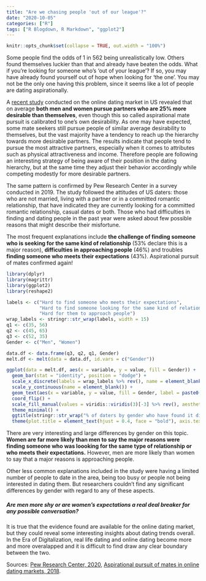 ```yaml
---
title: "Are we chasing people 'out of our league'?"
date: "2020-10-05"
categories: ["R"]
tags: ["R Blogdown, R Markdown", "ggplot2"]
---
```


```r
knitr::opts_chunk$set(collapse = TRUE, out.width = "100%")
```

Some people find the odds of 1 in 562 being unrealistically low. Others found themselves luckier than that and already have beaten the odds. What if you're looking for someone who's 'out of your league'? If so, you may have already found yourself out of hope when looking for 'the one'. You may not be the only one having this problem, since it seems like a lot of people are dating aspirationally. 

A [recent study](https://advances.sciencemag.org/content/4/8/eaap9815) conducted on the online dating market in US revealed that on average **both men and women pursue partners who are 25% more desirable than themselves**, even though this so called aspirational mate pursuit is calibrated to one’s own desirability. As one may have expected, some mate seekers still pursue people of similar average desirability to themselves, but the vast majority have a tendency to reach up the hierarchy towards more desirable partners. The results indicate that people tend to pursue the most attractive partners, especially when it comes to attributes such as physical attractiveness and income. Therefore people are following an interesting strategy of being aware of their position in the dating hierarchy, but at the same time they adjust their behavior accordingly while competing modestly for more desirable partners.

The same pattern is confirmed by Pew Research Center in a survey conducted in 2019. The study followed the attitudes of US daters: those who are not married, living with a partner or in a committed romantic relationship, that have indicated they are currently looking for a committed romantic relationship, casual dates or both. Those who had difficulties in finding and dating people in the past year were asked about few possible reasons that might describe their misfortune. 

The most frequent explanations include **the challenge of finding someone who is seeking for the same kind of relationship** (53% declare this is a major reason), **difficulties in approaching people** (46%) and troubles **finding someone who meets their expectations** (43%). Aspirational pursuit of mates confirmed again!

```r
library(dplyr)
library(magrittr)
library(ggplot2)
library(reshape2)

labels <- c("Hard to find someone who meets their expectations",
            "Hard to find someone looking for the same kind of relationship as them",
            "Hard for them to approach people")
wrap_labels <- stringr::str_wrap(labels, width = 15)
q1 <- c(35, 56)
q2 <- c(45, 65)
q3 <- c(52, 35)
Gender <- c("Men", "Women")

data.df <- data.frame(q3, q2, q1, Gender)
melt.df <- melt(data = data.df, id.vars = c("Gender"))

ggplot(data = melt.df, aes(x = variable, y = value, fill = Gender)) + 
  geom_bar(stat = "identity", position = "dodge") +
  scale_x_discrete(labels = wrap_labels %>% rev(), name = element_blank()) +
  scale_y_continuous(name = element_blank()) +
  geom_text(aes(x = variable, y = value, fill = Gender, label = paste0(value, "%")), colour = "white", fontface = "bold", position = position_dodge2(width = 1), hjust = +1.5, vjust = +0.5) +
  coord_flip() +
  scale_fill_manual(values = viridis::viridis(3)[-3] %>% rev(), aesthetics = "fill") +
  theme_minimal() +
  ggtitle(stringr::str_wrap("% of daters by gender who have found it difficult or somewhat difficult in the past year, revealing which major reasons led to difficulties in finding people to date", width = 70)) + 
  theme(plot.title = element_text(hjust = 0.4, face = "bold"), axis.text.y = element_text(size = 11))

```


There are very interesting and large differences by gender on this topic. **Women are far more likely than men to say the major reasons were finding someone who was loooking for the same type of relationship or who meets their expectations.** However, men are more likely than women to say that a major reasons is approaching people. 

Other less common explanations included in the study were having a limited number of people to date in the area, being too busy or people not being interested in dating them. But researchers couldn't find any significant differences by gender with regard to any of these aspects. 

##### Are men more shy or are women's expectations a real deal breaker for any possible conversation?

It is true that the evidence found are available for the online dating market, but they could reveal some interesting insights about dating trends overall. In the Era of Digitalization, real life dating and online dating become more and more overalapped and it is difficult to find draw any clear boundary between the two.

Sources: [Pew Research Center, 2020](https://www.pewsocialtrends.org/2020/08/20/nearly-half-of-u-s-adults-say-dating-has-gotten-harder-for-most-people-in-the-last-10-years/), [Aspirational pursuit of mates in online dating markets, 2018](https://advances.sciencemag.org/content/4/8/eaap9815).
